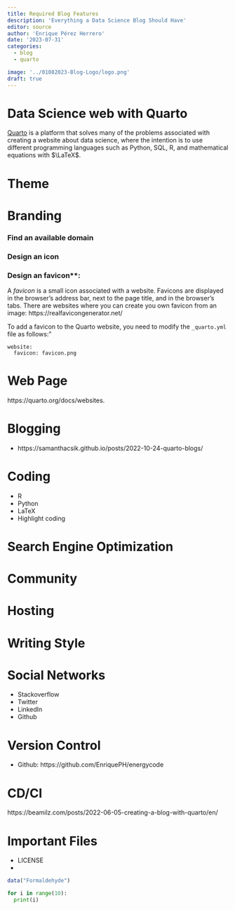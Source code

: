 ```yaml
---
title: Required Blog Features
description: 'Everything a Data Science Blog Should Have'
editor: source
author: 'Enrique Pérez Herrero'
date: '2023-07-31'
categories:
  - blog
  - quarto

image: '../01082023-Blog-Logo/logo.png'
draft: true
---
```


# Data Science web with Quarto

[Quarto](https://quarto.org/) is a platform that solves many of the problems associated with creating a website about data science, where the intention is to use different programming languages such as Python, SQL, R, and mathematical equations with $\LaTeX$.

# Theme

# Branding

### Find an available domain

### Design an icon

### Design an favicon\*\*:

A *favicon* is a small icon associated with a website. Favicons are displayed in
the browser's address bar, next to the page title, and in the browser's tabs.
There are websites where you can create you own favicon from an image:
https://realfavicongenerator.net/

To add a favicon to the Quarto website, you need to modify the `_quarto.yml`
file as follows:"

```         
website:
  favicon: favicon.png
```

# Web Page

https://quarto.org/docs/websites.

# Blogging

-   https://samanthacsik.github.io/posts/2022-10-24-quarto-blogs/

# Coding

-   R
-   Python
-   LaTeX
-   Highlight coding

# Search Engine Optimization

# Community

# Hosting

# Writing Style

# Social Networks

-   Stackoverflow
-   Twitter
-   LinkedIn
-   Github

# Version Control

-   Github: https://github.com/EnriquePH/energycode

# CD/CI

https://beamilz.com/posts/2022-06-05-creating-a-blog-with-quarto/en/

# Important Files

-   LICENSE
-   

```r
data("Formaldehyde")
```

```python
for i in range(10):
  print(i)
```
